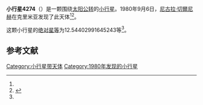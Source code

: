 {{Infobox planet
| bgcolour = #FFFFC0
| name = 4274 Karamanov
| symbol = 
| image = 
| caption = 
| discovery = yes
| discovery_ref = 
| discoverer = [[尼古拉·切爾尼赫|尼古拉·切爾尼赫]]
| discovery_site = [[克里米亚|克里米亚]] 
| discovered = 1980年9月6日
| designations = yes
| mp_name = 
| named_after = 
| alt_names = 1980 RZ3/ 1949 QP1 / 1973 AM4 / 1980 TK7
| mp_category = [[主带小行星|主带小行星]]
| orbit_ref = <ref name="a">[http://ssd.jpl.nasa.gov/sbdb.cgi?sstr=4274 4274 Karamanov] {{Wayback|url=http://ssd.jpl.nasa.gov/sbdb.cgi?sstr=4274 |date=20210717114210 }}，小行星數據庫瀏覽器（JPL Small-Body Database Browser）－[[美国国家航空航天局|美国国家航空航天局]]喷气推进实验室</ref>
| epoch = 2456400.5 (2013年4月18日更新)
| aphelion = {{convert|3.32780730493088|AU|km|3|abbr=on|lk=out}}
| perihelion = {{convert|2.048644819691477|AU|km|3|abbr=on}}
| semimajor = {{convert|2.688226062311179|AU|km|3|abbr=on}}
| eccentricity = 0.237919441
| period = 1609.893355 [[日|日]]<br />4.41[[儒略年|儒略年]]
| avg_speed = 
| inclination = 7.367267398487328
| asc_node = 7.475683243372403
| mean_anomaly = 
| arg_peri = 12.54402991645243
| satellites = 
| physical_characteristics = yes
| dimensions = 
| mass = 
| density = 
| surface_grav = 
| escape_velocity = 
| sidereal_day = 
| axial_tilt = 
| pole_ecliptic_lat = 
| pole_ecliptic_lon = 
| albedo = 
| temperatures= 
| temp_name1 = 
| mean_temp_1 = 
| max_temp_1 = 
| temp_name2 = 
| max_temp_2 = 
| spectral_type = 
| abs_magnitude = 12.54402991645243
}}

'''小行星4274'''（{{lang-en|4274 Karamanov}}）是一颗围绕[[太阳|太阳]][[公转|公转]]的[[小行星|小行星]]。1980年9月6日，[[尼古拉·切爾尼赫|尼古拉·切爾尼赫]]在克里米亚发现了此天体<ref name="a" /><ref>{{cite news|title=小行星列表|url=http://cfa-www.harvard.edu/iau/lists/NumberedMPs.txt|accessdate=2013-07-08|newspaper=哈佛大学|archive-date=2008-05-17|archive-url=https://web.archive.org/web/20080517010638/http://cfa-www.harvard.edu/iau/lists/NumberedMPs.txt|dead-url=no}}</ref>。

这颗小行星的[[绝对星等|绝对星等]]为12.54402991645243等<ref name="a" />。

==参考文献==
{{reflist}}
{{Minor Planet Number|[[小行星4273|小行星4273]]|[[小行星4275|小行星4275]]}}

{{小天体}}

[[Category:小行星带天体|Category:小行星带天体]]
[[Category:1980年发现的小行星|Category:1980年发现的小行星]]

{{asteroid-stub}}